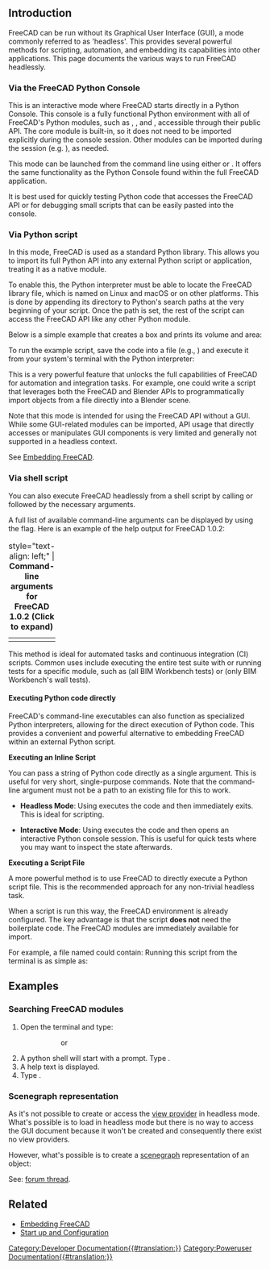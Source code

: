 <languages/>
{{TOCright}}
<translate>

== Introduction == <!--T:1-->

<!--T:2-->
FreeCAD can be run without its Graphical User Interface (GUI), a mode commonly referred to as 'headless'. This provides several powerful methods for scripting, automation, and embedding its capabilities into other applications. This page documents the various ways to run FreeCAD headlessly.

=== Via the FreeCAD Python Console === <!--T:12-->

<!--T:13-->
This is an interactive mode where FreeCAD starts directly in a Python Console. This console is a fully functional Python environment with all of FreeCAD's Python modules, such as {{incode|Part}}, {{incode|BIM}}, and {{incode|Draft}}, accessible through their public API. The core {{incode|FreeCAD}} module is built-in, so it does not need to be imported explicitly during the console session. Other modules can be imported during the session (e.g. {{incode|import Part}}), as needed.

<!--T:14-->
This mode can be launched from the command line using either {{incode|FreeCAD -c}} or {{incode|FreeCADCmd}}. It offers the same functionality as the Python Console found within the full FreeCAD application.

<!--T:15-->
It is best used for quickly testing Python code that accesses the FreeCAD API or for debugging small scripts that can be easily pasted into the console.

=== Via Python script === <!--T:16-->

<!--T:17-->
In this mode, FreeCAD is used as a standard Python library. This allows you to import its full Python API into any external Python script or application, treating it as a native module.

<!--T:18-->
To enable this, the Python interpreter must be able to locate the FreeCAD library file, which is named {{incode|FreeCAD.so}} on Linux and macOS or {{incode|FreeCAD.pyd}} on other platforms. This is done by appending its directory to Python's search paths at the very beginning of your script. Once the path is set, the rest of the script can access the FreeCAD API like any other Python module.

<!--T:19-->
Below is a simple example that creates a box and prints its volume and area:

</translate>
{{Code|code=
# Set the path to your FreeCAD installation
# Example for Linux:
# FREECADPATH = '/usr/lib/freecad/lib'
# Example for macOS:
# FREECADPATH = '/Applications/FreeCAD.app/Contents/Resources/lib'
# Example for Windows:
FREECADPATH = 'C:\\Program Files\\FreeCAD\\bin'
import sys
sys.path.append(FREECADPATH)

# The rest of the script can now import and use the FreeCAD API
import FreeCAD
import Part

# Create a simple geometric shape
my_box = Part.makeBox(10, 20, 30)

# Access its properties
print(f"The volume of the box is: {my_box.Volume}")
print(f"The area of the box is: {my_box.Area}")
}}

To run the example script, save the code into a file (e.g., {{incode|run_box.py}}) and execute it from your system's terminal with the Python interpreter:
{{Code|lang=bash|code=
$ python run_box.py
The volume of the box is: 6000.0
The area of the box is: 2200.0
}}
<translate>

<!--T:20-->
This is a very powerful feature that unlocks the full capabilities of FreeCAD for automation and integration tasks. For example, one could write a script that leverages both the FreeCAD and Blender APIs to programmatically import objects from a {{incode|.FCStd}} file directly into a Blender scene.

<!--T:21-->
Note that this mode is intended for using the FreeCAD API without a GUI. While some GUI-related modules can be imported, API usage that directly accesses or manipulates GUI components is very limited and generally not supported in a headless context.

<!--T:22-->
See [[Embedding_FreeCAD|Embedding FreeCAD]].

=== Via shell script === <!--T:23-->

<!--T:24-->
You can also execute FreeCAD headlessly from a shell script by calling {{incode|FreeCAD -c}} or {{incode|FreeCADCmd}} followed by the necessary arguments.

<!--T:25-->
A full list of available command-line arguments can be displayed by using the {{incode|--help}} flag. Here is an example of the help output for FreeCAD 1.0.2:

</translate>
{| class="wikitable mw-collapsible mw-collapsed" style="width:100%;"
|+ style="text-align: left;" | '''Command-line arguments for FreeCAD 1.0.2 (Click to expand)'''
|-
| {{Code|lang=bash|code=
$ FreeCAD -c --help
FreeCAD

For a detailed description see https://wiki.freecad.org/Start_up_and_Configuration

Usage: FreeCAD [options] File1 File2 ...

Allowed options:

Generic options:
  -v [ --version ]          Prints version string
  --verbose                 Prints verbose version string
  -h [ --help ]             Prints help message
  -c [ --console ]          Starts in console mode
  --response-file arg       Can be specified with '@name', too
  --dump-config             Dumps configuration
  --get-config arg          Prints the value of the requested configuration key
  --set-config arg          Sets the value of a configuration key
  --keep-deprecated-paths   If set then config files are kept on the old 
                            location

Configuration:
  -l [ --write-log ]        Writes FreeCAD.log to the user directory.
  --log-file arg            Unlike --write-log this allows logging to an 
                            arbitrary file
  -u [ --user-cfg ] arg     User config file to load/save user settings
  -s [ --system-cfg ] arg   System config file to load/save system settings
  -t [ --run-test ] arg     Run a given test case (use 0 (zero) to run all 
                            tests). If no argument is provided then return list
                            of all available tests.
  -r [ --run-open ] arg     Run a given test case (use 0 (zero) to run all 
                            tests). If no argument is provided then return list
                            of all available tests.  Keeps UI open after 
                            test(s) complete.
  -M [ --module-path ] arg  Additional module paths
  -E [ --macro-path ] arg   Additional macro paths
  -P [ --python-path ] arg  Additional python paths
  --disable-addon arg       Disable a given addon.
  --single-instance         Allow to run a single instance of the application
  --safe-mode               Force enable safe mode
  --pass arg                Ignores the following arguments and pass them 
                            through to be used by a script
}}
|}
<translate>

<!--T:26-->
This method is ideal for automated tasks and continuous integration (CI) scripts. Common uses include executing the entire test suite with {{incode|FreeCADCmd -t 0}} or running tests for a specific module, such as {{incode|FreeCADCmd -t TestArch}} (all BIM Workbench tests) or {{incode|FreeCADCmd -t TestArch.TestWall}} (only BIM Workbench's wall tests).

==== Executing Python code directly ==== <!--T:27-->

<!--T:28-->
FreeCAD's command-line executables can also function as specialized Python interpreters, allowing for the direct execution of Python code. This provides a convenient and powerful alternative to embedding FreeCAD within an external Python script.

<!--T:29-->
'''Executing an Inline Script'''

<!--T:30-->
You can pass a string of Python code directly as a single argument. This is useful for very short, single-purpose commands. Note that the command-line argument must not be a path to an existing file for this to work.

<!--T:31-->
* '''Headless Mode''': Using {{incode|FreeCADCmd}} executes the code and then immediately exits. This is ideal for scripting.
{{Code|lang=bash|code=
$ FreeCADCmd "import Part; print(Part.makeBox(10,5,15).Volume)"
}}
* '''Interactive Mode''': Using {{incode|FreeCAD -c}} executes the code and then opens an interactive Python console session. This is useful for quick tests where you may want to inspect the state afterwards.
{{Code|lang=bash|code=
$ FreeCAD -c "import Part; my_box = Part.makeBox(10,5,15)"
}}

<!--T:32-->
'''Executing a Script File'''

<!--T:33-->
A more powerful method is to use FreeCAD to directly execute a Python script file. This is the recommended approach for any non-trivial headless task.

<!--T:34-->
{{Code|lang=bash|code=
$ FreeCADCmd /path/to/my_script.py
}}

<!--T:35-->
When a script is run this way, the FreeCAD environment is already configured. The key advantage is that the script '''does not''' need the {{incode|sys.path.append()}} boilerplate code. The FreeCAD modules are immediately available for import.

<!--T:36-->
For example, a file named {{incode|create_box.py}} could contain:
{{Code|lang=python|code=
import Part
# The FreeCAD module is already available, but it can be imported explicitly
import FreeCAD

<!--T:37-->
# Create a new document and add a box to it
doc = FreeCAD.newDocument()
box_obj = doc.addObject("Part::Box", "MyBox")
doc.recompute()

<!--T:38-->
# Export the part to a STEP file
Part.export([box_obj], "my_box_model.step")

<!--T:39-->
print("Box created and exported successfully to my_box_model.step")
}}
Running this script from the terminal is as simple as:
{{Code|lang=bash|code=
$ FreeCADCmd create_box.py
Box created and exported successfully to my_box_model.step
}}

== Examples == <!--T:7-->

=== Searching FreeCAD modules === <!--T:8-->

<!--T:9-->
# Open the terminal and type:
#:{{incode|$ /path/to/FreeCAD -c}}
#::or
#:{{incode|$ /path/to/FreeCADCmd}}
# A python shell will start with a prompt. Type {{incode|help()}}.
# A help text is displayed.
# Type {{incode|modules freecad}}.

=== Scenegraph representation === <!--T:3-->

<!--T:4-->
As it's not possible to create or access the [[Viewprovider|view provider]] in headless mode. What's possible is to load {{incode|FreeCADGui}} in headless mode but there is no way to access the GUI document because it won't be created and consequently there exist no view providers.

<!--T:5-->
However, what's possible is to create a [[Scenegraph|scenegraph]] representation of an object:

</translate>
{{Code|lang=python|code=
import FreeCADGui as Gui
from pivy import coin

Gui.setupWithoutGUI()
doc = App.newDocument()
obj = doc.addObject("Part::Box","Box")
doc.recompute()
view = Gui.subgraphFromObject(obj)
}}
<translate>

<!--T:6-->
See: [https://forum.freecad.org/viewtopic.php?f=10&t=55794&p=481586#p481586 forum thread].

== Related == <!--T:10-->

<!--T:11-->
* [[Embedding_FreeCAD#Using_FreeCAD_without_GUI|Embedding FreeCAD]]
* [[Start_up_and_Configuration#Running_FreeCAD_without_GUI_(headless)|Start up and Configuration]]


</translate>
[[Category:Developer Documentation{{#translation:}}]]
[[Category:Poweruser Documentation{{#translation:}}]]